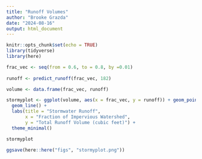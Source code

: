 ```yaml
---
title: "Runoff Volumes"
author: "Brooke Grazda"
date: "2024-08-16"
output: html_document
---
```


```r
knitr::opts_chunk$set(echo = TRUE)
library(tidyverse)
library(here)
```

```r
frac_vec <- seq(from = 0.6, to = 0.8, by =0.01)
  
runoff <- predict_runoff(frac_vec, 182)

volume <- data.frame(frac_vec, runoff)

stormyplot <- ggplot(volume, aes(x = frac_vec, y = runoff)) + geom_point() +
  geom_line() +
  labs(title = "Stormwater Runoff",
       x = "Fraction of Impervious Watershed",
       y = "Total Runoff Volume (cubic feet)") +
  theme_minimal()

stormyplot

ggsave(here::here("figs", "stormyplot.png"))
```

```r

```


